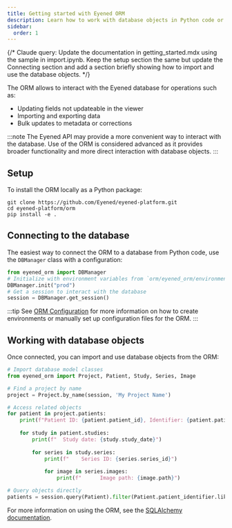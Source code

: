 ```yaml
---
title: Getting started with Eyened ORM
description: Learn how to work with database objects in Python code or Jupyter notebooks
sidebar:
  order: 1
---
```


{/* Claude query: Update the documentation in getting_started.mdx using the sample in import.ipynb. Keep the setup section the same but update the Connecting section and add a section briefly showing how to import and use the database objects.  */}

The ORM allows to interact with the Eyened database for operations such as:
- Updating fields not updateable in the viewer
- Importing and exporting data
- Bulk updates to metadata or corrections

:::note
The Eyened API may provide a more convenient way to interact with the database. Use of the ORM is considered advanced as it provides broader functionality and more direct interaction with database objects.
:::

## Setup

To install the ORM locally as a Python package:

```
git clone https://github.com/Eyened/eyened-platform.git 
cd eyened-platform/orm
pip install -e .
```

## Connecting to the database

The easiest way to connect the ORM to a database from Python code, use the `DBManager` class with a configuration:

```python
from eyened_orm import DBManager
# Initialize with environment variables from `orm/eyened_orm/environments/prod.env`
DBManager.init("prod")
# Get a session to interact with the database
session = DBManager.get_session()
```

:::tip
See [ORM Configuration](/eyened-platform/orm/configuration) for more information on how to create environments or manually set up configuration files for the ORM.
:::


## Working with database objects

Once connected, you can import and use database objects from the ORM:

```python
# Import database model classes
from eyened_orm import Project, Patient, Study, Series, Image

# Find a project by name
project = Project.by_name(session, 'My Project Name')

# Access related objects
for patient in project.patients:
    print(f"Patient ID: {patient.patient_id}, Identifier: {patient.patient_identifier}")
    
    for study in patient.studies:
        print(f"  Study date: {study.study_date}")
        
        for series in study.series:
            print(f"    Series ID: {series.series_id}")
            
            for image in series.images:
                print(f"      Image path: {image.path}")

# Query objects directly
patients = session.query(Patient).filter(Patient.patient_identifier.like("Patient_%")).all()
```
For more information on using the ORM, see the [SQLAlchemy documentation](https://docs.sqlalchemy.org/en/20/).